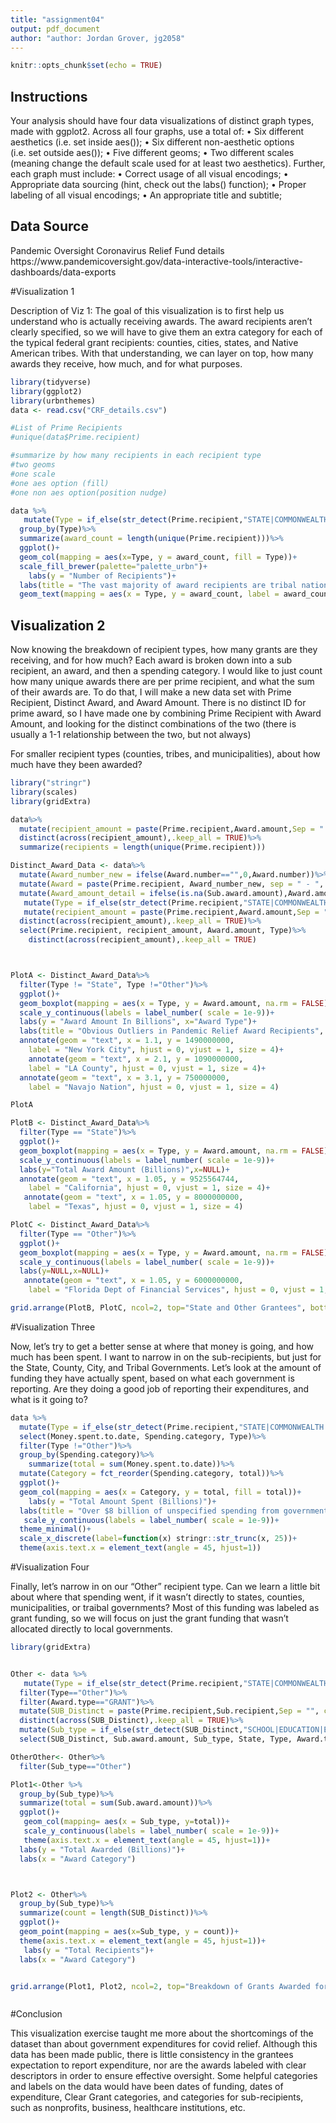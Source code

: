 ```yaml
---
title: "assignment04"
output: pdf_document
author: "author: Jordan Grover, jg2058"
---
```


```r
knitr::opts_chunk$set(echo = TRUE)


```

## Instructions

Your analysis should have four data visualizations of distinct graph types, made with ggplot2. Across all
four graphs, use a total of:
• Six different aesthetics (i.e. set inside aes());
• Six different non-aesthetic options (i.e. set outside aes());
• Five different geoms;
• Two different scales (meaning change the default scale used for at least two aesthetics).
Further, each graph must include:
• Correct usage of all visual encodings;
• Appropriate data sourcing (hint, check out the labs() function);
• Proper labeling of all visual encodings;
• An appropriate title and subtitle;

## Data Source

Pandemic Oversight Coronavirus Relief Fund details
https://www.pandemicoversight.gov/data-interactive-tools/interactive-dashboards/data-exports

#Visualization 1

Description of Viz 1: The goal of this visualization is to first help us understand who is actually receiving awards. The award recipients aren't clearly specified, so we will have to give them an extra category for each of the typical federal grant recipients: counties, cities, states, and Native American tribes. With that understanding, we can layer on top, how many awards they receive, how much, and for what purposes. 

```r
library(tidyverse)
library(ggplot2)
library(urbnthemes)
data <- read.csv("CRF_details.csv")

#List of Prime Recipients
#unique(data$Prime.recipient)

#summarize by how many recipients in each recipient type
#two geoms
#one scale
#one aes option (fill)
#one non aes option(position nudge)

data %>%
   mutate(Type = if_else(str_detect(Prime.recipient,"STATE|COMMONWEALTH|GOVERNOR"),"State", if_else(str_detect(Prime.recipient,"COUNTY"),"County",if_else(str_detect(Prime.recipient,"TRIBE|NATION|TRIBAL|NATIVE|INDIAN|COUNCIL|COMMUNITY|RANCHERIA"), "Tribe",if_else(str_detect(Prime.recipient,"CITY|MUNICIPALITY|VILLAGE|TOWN|PUBELO"), "City, Town, or Village","Other")))))%>%
  group_by(Type)%>%
  summarize(award_count = length(unique(Prime.recipient)))%>%
  ggplot()+
  geom_col(mapping = aes(x=Type, y = award_count, fill = Type))+
  scale_fill_brewer(palette="palette_urbn")+
    labs(y = "Number of Recipients")+
  labs(title = "The vast majority of award recipients are tribal nations",subtitle = "Number of recipients by recipient type",caption = "Source: Pandemicoversight.gov")+
  geom_text(mapping = aes(x = Type, y = award_count, label = award_count),position = position_nudge(y = +20))

```

## Visualization 2

Now knowing the breakdown of recipient types, how many grants are they receiving, and for how much? Each award is broken down into a sub recipient, an award, and then a spending category. I would like to just count how many unique awards there are per prime recipient, and what the sum of their awards are. To do that, I will make a new data set with Prime Recipient, Distinct Award, and Award Amount. There is no distinct ID for prime award, so I have made one by combining Prime Recipient with Award Amount, and looking for the distinct combinations of the two (there is usually a 1-1 relationship between the two, but not always)

For smaller recipient types (counties, tribes, and municipalities), about how much have they been awarded?


```r
library("stringr")
library(scales)
library(gridExtra)

data%>%
  mutate(recipient_amount = paste(Prime.recipient,Award.amount,Sep = " ", callapse = NULL))%>%
  distinct(across(recipient_amount),.keep_all = TRUE)%>%
  summarize(recipients = length(unique(Prime.recipient)))

Distinct_Award_Data <- data%>%
  mutate(Award_number_new = ifelse(Award.number=="",0,Award.number))%>%
  mutate(Award = paste(Prime.recipient, Award_number_new, sep = " - ", collapse = NULL)) %>%
  mutate(Award_amount_detail = ifelse(is.na(Sub.award.amount),Award.amount,Sub.award.amount))%>%
   mutate(Type = if_else(str_detect(Prime.recipient,"STATE|COMMONWEALTH|GOVERNOR"),"State", if_else(str_detect(Prime.recipient,"COUNTY"),"County",if_else(str_detect(Prime.recipient,"TRIBE|NATION|TRIBAL|NATIVE|INDIAN|COUNCIL|COMMUNITY|RANCHERIA"), "Tribe",if_else(str_detect(Prime.recipient,"CITY|MUNICIPALITY|VILLAGE|TOWN|PUBELO"), "City, Town, or Village","Other")))))%>%
   mutate(recipient_amount = paste(Prime.recipient,Award.amount,Sep = " ", callapse = NULL))%>%
  distinct(across(recipient_amount),.keep_all = TRUE)%>%
  select(Prime.recipient, recipient_amount, Award.amount, Type)%>%
    distinct(across(recipient_amount),.keep_all = TRUE) 



PlotA <- Distinct_Award_Data%>%
  filter(Type != "State", Type !="Other")%>%
  ggplot()+
  geom_boxplot(mapping = aes(x = Type, y = Award.amount, na.rm = FALSE))+
  scale_y_continuous(labels = label_number( scale = 1e-9))+
  labs(y = "Award Amount In Billions", x="Award Type")+
  labs(title = "Obvious Outliers in Pandemic Relief Award Recipients", subtitle = "Distribution of pandemic spending amongst localities", caption = "Source: Pandemicoversight.gov")+
  annotate(geom = "text", x = 1.1, y = 1490000000, 
    label = "New York City", hjust = 0, vjust = 1, size = 4)+
    annotate(geom = "text", x = 2.1, y = 1090000000, 
    label = "LA County", hjust = 0, vjust = 1, size = 4)+
  annotate(geom = "text", x = 3.1, y = 750000000, 
    label = "Navajo Nation", hjust = 0, vjust = 1, size = 4)

PlotA

PlotB <- Distinct_Award_Data%>%
  filter(Type == "State")%>%
  ggplot()+
  geom_boxplot(mapping = aes(x = Type, y = Award.amount, na.rm = FALSE))+
  scale_y_continuous(labels = label_number( scale = 1e-9))+
  labs(y="Total Award Amount (Billions)",x=NULL)+
  annotate(geom = "text", x = 1.05, y = 9525564744, 
    label = "California", hjust = 0, vjust = 1, size = 4)+
   annotate(geom = "text", x = 1.05, y = 8000000000, 
    label = "Texas", hjust = 0, vjust = 1, size = 4)

PlotC <- Distinct_Award_Data%>%
  filter(Type == "Other")%>%
  ggplot()+
  geom_boxplot(mapping = aes(x = Type, y = Award.amount, na.rm = FALSE))+
  scale_y_continuous(labels = label_number( scale = 1e-9))+
  labs(y=NULL,x=NULL)+
   annotate(geom = "text", x = 1.05, y = 6000000000, 
    label = "Florida Dept of Financial Services", hjust = 0, vjust = 1, size = 4)

grid.arrange(PlotB, PlotC, ncol=2, top="State and Other Grantees", bottom = "Source: Pandemicoversight.gov")
```


#Visualization Three

Now, let's try to get a better sense at where that money is going, and how much has been spent. I want to narrow in on the sub-recipients, but just for the State, County, City, and Tribal Governments. Let's look at the amount of funding they have actually spent, based on what each government is reporting. Are they doing a good job of reporting their expenditures, and what is it going to? 

```r

data %>%
  mutate(Type = if_else(str_detect(Prime.recipient,"STATE|COMMONWEALTH|GOVERNOR"),"State", if_else(str_detect(Prime.recipient,"COUNTY"),"County",if_else(str_detect(Prime.recipient,"TRIBE|NATION|TRIBAL|NATIVE|INDIAN|COUNCIL"), "Tribe",if_else(str_detect(Prime.recipient,"CITY|MUNICIPALITY|VILLAGE|TOWN|PUBELO"), "City, Town, or Village","Other")))))%>%
  select(Money.spent.to.date, Spending.category, Type)%>%
  filter(Type !="Other")%>%
  group_by(Spending.category)%>%
    summarize(total = sum(Money.spent.to.date))%>%
  mutate(Category = fct_reorder(Spending.category, total))%>%
  ggplot()+
  geom_col(mapping = aes(x = Category, y = total, fill = total))+
    labs(y = "Total Amount Spent (Billions)")+
  labs(title = "Over $8 billion of unspecified spending from government relief funds",subtitle = "Pandemic Relief Reported Spending",caption = "Source: Pandemicoversight.gov")+
   scale_y_continuous(labels = label_number( scale = 1e-9))+
  theme_minimal()+
  scale_x_discrete(label=function(x) stringr::str_trunc(x, 25))+
  theme(axis.text.x = element_text(angle = 45, hjust=1))

```

#Visualization Four

Finally, let's narrow in on our "Other" recipient type. Can we learn a little bit about where that spending went, if it wasn't directly to states, counties, municipalities, or traibal governments? Most of this funding was labeled as grant funding, so we will focus on just the grant funding that wasn't allocated directly to local governments.

```r
library(gridExtra)


Other <- data %>%
   mutate(Type = if_else(str_detect(Prime.recipient,"STATE|COMMONWEALTH|GOVERNOR"),"State", if_else(str_detect(Prime.recipient,"COUNTY"),"County",if_else(str_detect(Prime.recipient,"TRIBE|NATION|TRIBAL|NATIVE|INDIAN|COUNCIL|COMMUNITY|RANCHERIA"), "Tribe",if_else(str_detect(Prime.recipient,"CITY|MUNICIPALITY|VILLAGE|TOWN|PUBELO"), "City, Town, or Village","Other")))))%>%
  filter(Type=="Other")%>%
  filter(Award.type=="GRANT")%>%
  mutate(SUB_Distinct = paste(Prime.recipient,Sub.recipient,Sep = "", callapse = NULL))%>%
  distinct(across(SUB_Distinct),.keep_all = TRUE)%>%
  mutate(Sub_type = if_else(str_detect(SUB_Distinct,"SCHOOL|EDUCATION|ELEMENTARY|ACADEM|CHILD"),"Educational",if_else(str_detect(SUB_Distinct,"HOSPITAL"),"Health Care",if_else(str_detect(SUB_Distinct,"BANK"),"Banks",if_else(str_detect(SUB_Distinct,"MEDIC|HEALTH"),"Health Care",if_else(str_detect(SUB_Distinct,"CHURCH|MINISTRIES|MINISTRY"),"Nonprofit",if_else(str_detect(Award.description,"produce|meat|Meat|Farm|Fish|fish|Produce|Dairy|dairy|Agricultur|agricul|FOOD|food|Food|Nurtition|nutrition|diet"),"Food",if_else(str_detect(Award.description,"School|school|CDL|education|instruction|Education|CHILD|Teacher|learning|Learning|teacher|academic|Academic|child|Child|COLLEGE|College|college|University|UNIVERSITY|university|EDUCATION|LEA"),"Educational",if_else(str_detect(Award.description,"Housing|housing|house|home|HOME|rent|Rent|mortgage|Mortgage|utilit|Utilit"),"Housing",if_else(str_detect(Award.description,"Health Care|Behavioral Health|behavioral health|Mental Health|counseling|MENTAL HEALTH|Local Public Health|mental health|HEALTHCARE|Vaccin|vaccin|VACCIN|testing|Testing|Health Care|HEALTH|Health care|medical|Medical|Hospital|HOSPITAL|hospital|Contact tracing|contact tracing|test|personal protective|PPE|ppe"),"Health Care",if_else(str_detect(Award.description,"Business|business|Tourism|tourism|BUSINESS|TOURISM|Hotel|hotel|To provide short"),"Business",if_else(str_detect(Award.description,"Wireless|wireless|phone|Wifi|wifi|WIFI|WiFi|Technical assistance|technical assistance|Technical Assistance|broadband|Broadband|hotspot|Hotspot|digital|Digital|remote|Technology|technology|Fiber|fiber"),"Technology",if_else(str_detect(Award.description,"fuel|Fuel|FUEL|Ethanol|ethanol"),"Fuel",if_else(str_detect(Award.description,"CHURCH|MINISTRIES|MINISTRY|Religio|religio"),"Nonprofit",if_else(str_detect(Award.description,"Nonprofit|nonprofit|Non-profit|non-profit|Community based|(COA)|Community investments|Make investments in communities to improve|Community Assistance|Community assistance|community assistance|victim|Victim|REFUGEE"),"Nonprofit",if_else(str_detect(Award.description,"music|art|culture|entertainment|Music|Art|Culture|Entertainment"),"Arts",if_else(str_detect(Award.description,"reimbursement|Reimbursement|Municipalities|municipalities|local economic support|Distribution to local|MITIGATION|MUNICIPALITIES|COUNTIES|Counties|counties|CRF"),"Local governments",if_else(str_detect(Award.description,"employment|Employment"),"Employment",if_else(str_detect(Award.description,"Payroll|payroll|Hazard Pay|Hazard pay|hazard pay"),"Payroll","Other")))))))))))))))))))%>%
  select(SUB_Distinct, Sub.award.amount, Sub_type, State, Type, Award.type, Award.description)

OtherOther<- Other%>%
  filter(Sub_type=="Other")

Plot1<-Other %>%
  group_by(Sub_type)%>%
  summarize(total = sum(Sub.award.amount))%>%
  ggplot()+
   geom_col(mapping= aes(x = Sub_type, y=total))+
   scale_y_continuous(labels = label_number( scale = 1e-9))+
   theme(axis.text.x = element_text(angle = 45, hjust=1))+
  labs(y = "Total Awarded (Billions)")+
  labs(x = "Award Category")



Plot2 <- Other%>%
  group_by(Sub_type)%>%
  summarize(count = length(SUB_Distinct))%>%
  ggplot()+
  geom_point(mapping = aes(x=Sub_type, y = count))+
  theme(axis.text.x = element_text(angle = 45, hjust=1))+
   labs(y = "Total Recipients")+
  labs(x = "Award Category")


grid.arrange(Plot1, Plot2, ncol=2, top="Breakdown of Grants Awarded for Covid Relief Funding", bottom = "Source: Pandemicoversight.gov")



```
#Conclusion

This visualization exercise taught me more about the shortcomings of the dataset than about government expenditures for covid relief. Although this data has been made public, there is little consistency in the grantees expectation to report expenditure, nor are the awards labeled with clear descriptors in order to ensure effective oversight. Some helpful categories and labels on the data would have been dates of funding, dates of expenditure, Clear Grant categories, and categories for sub-recipients, such as nonprofits, business, healthcare institutions, etc. 
